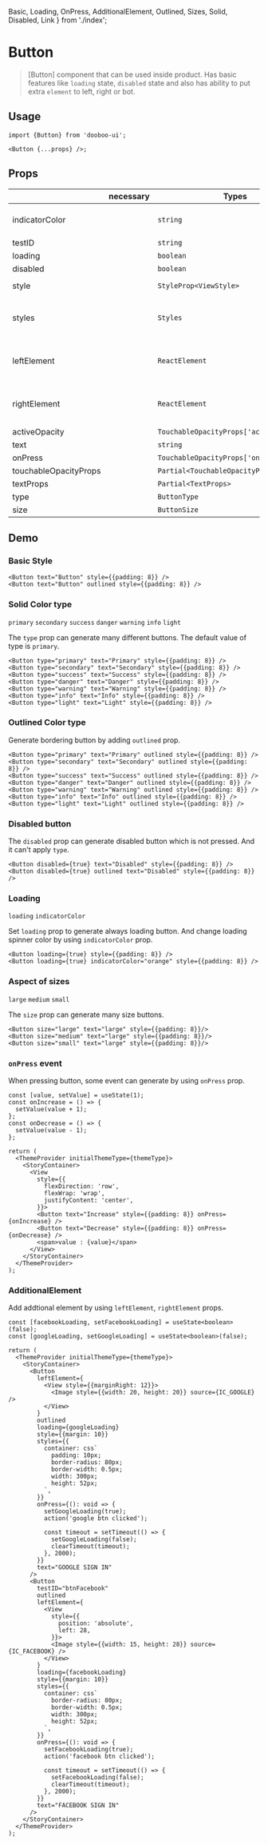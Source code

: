 
  Basic,
  Loading,
  OnPress,
  AdditionalElement,
  Outlined,
  Sizes,
  Solid,
  Disabled,
  Link
} from './index';

<Meta title="Components/Button" />

# Button

> [Button] component that can be used inside product. Has basic features like `loading` state, `disabled` state and also has ability to put extra `element` to left, right or bot.

## Usage

```tsx
import {Button} from 'dooboo-ui';

<Button {...props} />;
```

## Props

|                       | necessary | Types                                    | Description                             | Default   |
| --------------------- | --------- | ---------------------------------------- | --------------------------------------- | --------- |
| indicatorColor        |           | `string`                                 | Loading spinner color                   | `black`   |
| testID                |           | `string`                                 |                                         |           |
| loading               |           | `boolean`                                |                                         | `false`   |
| disabled              |           | `boolean`                                |                                         | `false`   |
| style                 |           | `StyleProp<ViewStyle>`                   | root `ViewStyle`                        |           |
| styles                |           | `Styles`                                 | List of all style props within [Button] |           |
| leftElement           |           | `ReactElement`                           | Extra element to place on the left      |           |
| rightElement          |           | `ReactElement`                           | Extra element to place on the right     |           |
| activeOpacity         |           | `TouchableOpacityProps['activeOpacity']` |                                         |           |
| text                  |           | `string`                                 |                                         |           |
| onPress               |           | `TouchableOpacityProps['onPress']`       |                                         |           |
| touchableOpacityProps |           | `Partial<TouchableOpacityProps>`         |                                         |           |
| textProps             |           | `Partial<TextProps>`                     |                                         |           |
| type                  |           | `ButtonType`                             |                                         | `Primary` |
| size                  |           | `ButtonSize`                             |                                         | `medium`  |

## Demo

### Basic Style

```tsx
<Button text="Button" style={{padding: 8}} />
<Button text="Button" outlined style={{padding: 8}} />
```

<Basic themeType="light" />
<Basic themeType="dark" />

<Link link="https://snack.expo.dev/@swda/basic-style" />

### Solid Color type

`primary` `secondary` `success` `danger` `warning` `info` `light`

The `type` prop can generate many different buttons.
The default value of type is `primary`.

```tsx
<Button type="primary" text="Primary" style={{padding: 8}} />
<Button type="secondary" text="Secondary" style={{padding: 8}} />
<Button type="success" text="Success" style={{padding: 8}} />
<Button type="danger" text="Danger" style={{padding: 8}} />
<Button type="warning" text="Warning" style={{padding: 8}} />
<Button type="info" text="Info" style={{padding: 8}} />
<Button type="light" text="Light" style={{padding: 8}} />
```

<Solid themeType="light" />
<Solid themeType="dark" />

<Link link="https://snack.expo.dev/@swda/solid-color-type"/>

### Outlined Color type

Generate bordering button by adding `outlined` prop.

```tsx
<Button type="primary" text="Primary" outlined style={{padding: 8}} />
<Button type="secondary" text="Secondary" outlined style={{padding: 8}} />
<Button type="success" text="Success" outlined style={{padding: 8}} />
<Button type="danger" text="Danger" outlined style={{padding: 8}} />
<Button type="warning" text="Warning" outlined style={{padding: 8}} />
<Button type="info" text="Info" outlined style={{padding: 8}} />
<Button type="light" text="Light" outlined style={{padding: 8}} />
```

<Outlined themeType="light" />
<Outlined themeType="dark" />

<Link link="https://snack.expo.dev/@swda/outlined-color-type"/>

### Disabled button

The `disabled` prop can generate disabled button which is not pressed.
And it can't apply `type`.

```tsx
<Button disabled={true} text="Disabled" style={{padding: 8}} />
<Button disabled={true} outlined text="Disabled" style={{padding: 8}} />
```

<Disabled themeType="light" />
<Disabled themeType="dark" />

<Link link="https://snack.expo.dev/@swda/disabled-button"/>

### Loading

`loading` `indicatorColor`

Set `loading` prop to generate always loading button.
And change loading spinner color by using `indicatorColor` prop.

```tsx
<Button loading={true} style={{padding: 8}} />
<Button loading={true} indicatorColor="orange" style={{padding: 8}} />
```

<Loading themeType="light" />
<Loading themeType="dark" />

<Link link="https://snack.expo.dev/@swda/loading"/>

### Aspect of sizes

`large` `medium` `small`

The `size` prop can generate many size buttons.

```tsx
<Button size="large" text="large" style={{padding: 8}}/>
<Button size="medium" text="large" style={{padding: 8}}/>
<Button size="small" text="large" style={{padding: 8}}/>
```

<Sizes themeType="light" />
<Sizes themeType="dark" />

<Link link="https://snack.expo.dev/@swda/aspect-of-sizes"/>

### `onPress` event

When pressing button, some event can generate by using `onPress` prop.

```tsx
const [value, setValue] = useState(1);
const onIncrease = () => {
  setValue(value + 1);
};
const onDecrease = () => {
  setValue(value - 1);
};

return (
  <ThemeProvider initialThemeType={themeType}>
    <StoryContainer>
      <View
        style={{
          flexDirection: 'row',
          flexWrap: 'wrap',
          justifyContent: 'center',
        }}>
        <Button text="Increase" style={{padding: 8}} onPress={onIncrease} />
        <Button text="Decrease" style={{padding: 8}} onPress={onDecrease} />
        <span>value : {value}</span>
      </View>
    </StoryContainer>
  </ThemeProvider>
);
```

<OnPress themeType="light" />
<OnPress themeType="dark" />

<Link link="https://snack.expo.dev/@swda/onpress-event"/>

### AdditionalElement

Add addtional element by using `leftElement`, `rightElement` props.

```tsx
const [facebookLoading, setFacebookLoading] = useState<boolean>(false);
const [googleLoading, setGoogleLoading] = useState<boolean>(false);

return (
  <ThemeProvider initialThemeType={themeType}>
    <StoryContainer>
      <Button
        leftElement={
          <View style={{marginRight: 12}}>
            <Image style={{width: 20, height: 20}} source={IC_GOOGLE} />
          </View>
        }
        outlined
        loading={googleLoading}
        style={{margin: 10}}
        styles={{
          container: css`
            padding: 10px;
            border-radius: 80px;
            border-width: 0.5px;
            width: 300px;
            height: 52px;
          `,
        }}
        onPress={(): void => {
          setGoogleLoading(true);
          action('google btn clicked');

          const timeout = setTimeout(() => {
            setGoogleLoading(false);
            clearTimeout(timeout);
          }, 2000);
        }}
        text="GOOGLE SIGN IN"
      />
      <Button
        testID="btnFacebook"
        outlined
        leftElement={
          <View
            style={{
              position: 'absolute',
              left: 28,
            }}>
            <Image style={{width: 15, height: 28}} source={IC_FACEBOOK} />
          </View>
        }
        loading={facebookLoading}
        style={{margin: 10}}
        styles={{
          container: css`
            border-radius: 80px;
            border-width: 0.5px;
            width: 300px;
            height: 52px;
          `,
        }}
        onPress={(): void => {
          setFacebookLoading(true);
          action('facebook btn clicked');

          const timeout = setTimeout(() => {
            setFacebookLoading(false);
            clearTimeout(timeout);
          }, 2000);
        }}
        text="FACEBOOK SIGN IN"
      />
    </StoryContainer>
  </ThemeProvider>
);
```

<AdditionalElement themeType="light" />
<AdditionalElement themeType="dark" />

<Link link="https://snack.expo.dev/@swda/additionalelement"/>
